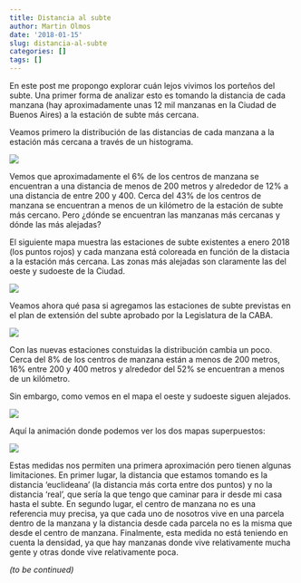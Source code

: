 ```yaml
---
title: Distancia al subte
author: Martin Olmos
date: '2018-01-15'
slug: distancia-al-subte
categories: []
tags: []
---
```


En este post me propongo explorar cuán lejos vivimos los porteños del subte. Una primer forma de analizar esto es tomando la distancia de cada manzana (hay aproximadamente unas 12 mil manzanas en la Ciudad de Buenos Aires) a la estación de subte más cercana.

Veamos primero la distribución de las distancias de cada manzana a la estación más cercana a través de un histograma.

![](/post/2018-01-15-distancia-al-subte_files/hist_min_dist1.jpeg)

Vemos que aproximadamente el 6% de los centros de manzana se encuentran a una distancia de menos de 200 metros y alrededor de 12% a una distancia de entre 200 y 400. Cerca del 43% de los centros de manzana se encuentran a menos de un kilómetro de la estación de subte más cercano. Pero ¿dónde se encuentran las manzanas más cercanas y dónde las más alejadas?

El siguiente mapa muestra las estaciones de subte existentes a enero 2018 (los puntos rojos) y cada manzana está coloreada en función de la distacia a la estación más cercana. Las zonas más alejadas son claramente las del oeste y sudoeste de la Ciudad.

![](/post/2018-01-15-distancia-al-subte_files/subte_min_dist1.jpg)

Veamos ahora qué pasa si agregamos las estaciones de subte previstas en el plan de extensión del subte aprobado por la Legislatura de la CABA.

![](/post/2018-01-15-distancia-al-subte_files/hist_min_dist2.jpeg)

Con las nuevas estaciones constuidas la distribución cambia un poco. Cerca del 8% de los centros de manzana están a menos de 200 metros, 16% entre 200 y 400 metros y alrededor del 52% se encuentran a menos de un kilómetro.

Sin embargo, como vemos en el mapa el oeste y sudoeste siguen alejados.

![](/post/2018-01-15-distancia-al-subte_files/map_min_dist2.jpg)

Aquí la animación donde podemos ver los dos mapas superpuestos:

![](/post/2018-01-15-distancia-al-subte_files/ani_map.gif)

Estas medidas nos permiten una primera aproximación pero tienen algunas limitaciones. En primer lugar, la distancia que estamos tomando es la distancia 'euclideana' (la distancia más corta entre dos puntos) y no la distancia 'real', que sería la que tengo que caminar para ir desde mi casa hasta el subte. En segundo lugar, el centro de manzana no es una referencia muy precisa, ya que cada uno de nosotros vive en una parcela dentro de la manzana y la distancia desde cada parcela no es la misma que desde el centro de manzana. Finalmente, esta medida no está teniendo en cuenta la densidad, ya que hay manzanas donde vive relativamente mucha gente y otras donde vive relativamente poca.

_(to be continued)_


